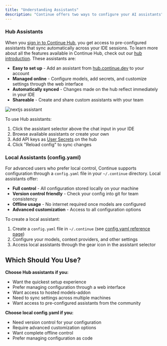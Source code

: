 ```yaml
---
title: "Understanding Assistants"
description: "Continue offers two ways to configure your AI assistants"
---
```


### Hub Assistants

When you [sign in to Continue Hub](https://auth.continue.dev/), you get access to pre-configured assistants that sync automatically across your IDE sessions. To learn more about all the features available in Continue Hub, check out our [hub introduction](/hub/introduction). These assistants are:

- **Easy to set up** - Add an assistant from [hub.continue.dev](https://hub.continue.dev/explore/assistants) to your account
- **Managed online** - Configure models, add secrets, and customize settings through the web interface
- **Automatically synced** - Changes made on the hub reflect immediately in your IDE
- **Shareable** - Create and share custom assistants with your team

![nextjs assistant](/images/nextjs-assistant.png)

To use Hub assistants:

1. Click the assistant selector above the chat input in your IDE
2. Browse available assistants or create your own
3. Add API keys as [User Secrets](https://hub.continue.dev/settings/secrets) on the hub
4. Click "Reload config" to sync changes

### Local Assistants (config.yaml)

For advanced users who prefer local control, Continue supports configuration through a `config.yaml` file in your `~/.continue` directory. Local assistants offer:

- **Full control** - All configuration stored locally on your machine
- **Version control friendly** - Check your config into git for team consistency
- **Offline usage** - No internet required once models are configured
- **Advanced customization** - Access to all configuration options

To create a local assistant:

1. Create a `config.yaml` file in `~/.continue` (see [config.yaml reference page](/reference))
2. Configure your models, context providers, and other settings
3. Access local assistants through the gear icon in the assistant selector

## Which Should You Use?

**Choose Hub assistants if you:**

- Want the quickest setup experience
- Prefer managing configuration through a web interface
- Want access to hosted models-addon
- Need to sync settings across multiple machines
- Want access to pre-configured assistants from the community

**Choose local config.yaml if you:**

- Need version control for your configuration
- Require advanced customization options
- Want complete offline control
- Prefer managing configuration as code
